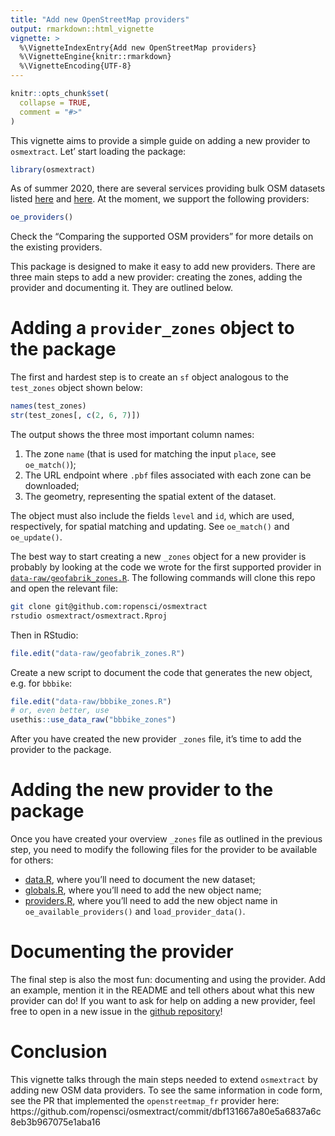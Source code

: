 ```yaml
---
title: "Add new OpenStreetMap providers"
output: rmarkdown::html_vignette
vignette: >
  %\VignetteIndexEntry{Add new OpenStreetMap providers}
  %\VignetteEngine{knitr::rmarkdown}
  %\VignetteEncoding{UTF-8}
---
```


```r
knitr::opts_chunk$set(
  collapse = TRUE,
  comment = "#>"
)
```

This vignette aims to provide a simple guide on adding a new provider to `osmextract`. 
Let' start loading the package: 

```r
library(osmextract)
```

As of summer 2020, there are several services providing bulk OSM datasets listed  [here](https://wiki.openstreetmap.org/wiki/Processed_data_providers) and [here](https://wiki.openstreetmap.org/wiki/Planet.osm#Country_and_area_extracts). 
At the moment, we support the following providers: 

```r
oe_providers()
```

Check the "Comparing the supported OSM providers" for more details on the existing providers. 

This package is designed to make it easy to add new providers. 
There are three main steps to add a new provider: creating the zones, adding the provider and documenting it. 
They are outlined below. 

# Adding a `provider_zones` object to the package

The first and hardest step is to create an `sf` object analogous to the `test_zones` object shown below:

```r
names(test_zones)
str(test_zones[, c(2, 6, 7)])
```

The output shows the three most important column names:

1. The zone `name` (that is used for matching the input `place`, see `oe_match()`); 
1. The URL endpoint where `.pbf` files associated with each zone can be downloaded; 
1. The geometry, representing the spatial extent of the dataset.

The object must also include the fields `level` and `id`, which are used, respectively, for spatial matching and updating. 
See `oe_match()` and `oe_update()`. 

The best way to start creating a new `_zones` object for a new provider is probably by looking at the code we wrote for the first supported provider in [`data-raw/geofabrik_zones.R`](https://github.com/ropensci/osmextract/blob/master/data-raw/geofabrik_zones.R). 
The following commands will clone this repo and open the relevant file:

```bash
git clone git@github.com:ropensci/osmextract
rstudio osmextract/osmextract.Rproj
```
Then in RStudio:

```r
file.edit("data-raw/geofabrik_zones.R")
```

Create a new script to document the code that generates the new object, e.g. for `bbbike`:

```r
file.edit("data-raw/bbbike_zones.R")
# or, even better, use
usethis::use_data_raw("bbbike_zones")
```

After you have created the new provider `_zones` file, it's time to add the provider to the package.

# Adding the new provider to the package

Once you have created your overview `_zones` file as outlined in the previous step, you need to modify the following files for the provider to be available for others:

- [data.R](https://github.com/ropensci/osmextract/blob/master/R/data.R), where you'll need to document the new dataset;
- [globals.R](https://github.com/ropensci/osmextract/blob/master/R/globals.R), where you'll need to add the new object name;
- [providers.R](https://github.com/ropensci/osmextract/blob/master/R/providers.R), where you'll need to add the new object name in `oe_available_providers()` and `load_provider_data()`. 

# Documenting the provider

The final step is also the most fun: documenting and using the provider.
Add an example, mention it in the README and tell others about what this new provider can do!
If you want to ask for help on adding a new provider, feel free to open in a new issue in the [github repository](https://github.com/ropensci/osmextract)! 

# Conclusion

This vignette talks through the main steps needed to extend `osmextract` by adding new OSM data providers.
To see the same information in code form, see the PR that implemented the `openstreetmap_fr` provider here: https://github.com/ropensci/osmextract/commit/dbf131667a80e5a6837a6c8eb3b967075e1aba16
